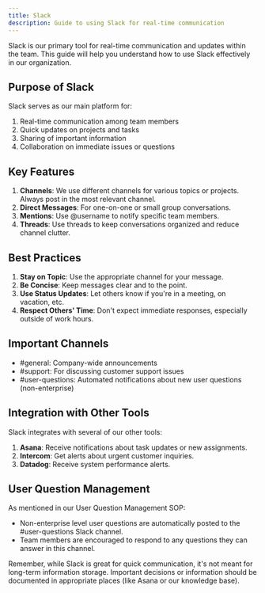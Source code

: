 ```yaml
---
title: Slack
description: Guide to using Slack for real-time communication
---
```

Slack is our primary tool for real-time communication and updates within the team. This guide will help you understand how to use Slack effectively in our organization.

## Purpose of Slack

Slack serves as our main platform for:

1. Real-time communication among team members
2. Quick updates on projects and tasks
3. Sharing of important information
4. Collaboration on immediate issues or questions

## Key Features

1. **Channels**: We use different channels for various topics or projects. Always post in the most relevant channel.
2. **Direct Messages**: For one-on-one or small group conversations.
3. **Mentions**: Use @username to notify specific team members.
4. **Threads**: Use threads to keep conversations organized and reduce channel clutter.

## Best Practices

1. **Stay on Topic**: Use the appropriate channel for your message.
2. **Be Concise**: Keep messages clear and to the point.
3. **Use Status Updates**: Let others know if you're in a meeting, on vacation, etc.
4. **Respect Others' Time**: Don't expect immediate responses, especially outside of work hours.

## Important Channels

- #general: Company-wide announcements
- #support: For discussing customer support issues
- #user-questions: Automated notifications about new user questions (non-enterprise)

## Integration with Other Tools

Slack integrates with several of our other tools:

1. **Asana**: Receive notifications about task updates or new assignments.
2. **Intercom**: Get alerts about urgent customer inquiries.
3. **Datadog**: Receive system performance alerts.

## User Question Management

As mentioned in our User Question Management SOP:

- Non-enterprise level user questions are automatically posted to the #user-questions Slack channel.
- Team members are encouraged to respond to any questions they can answer in this channel.

Remember, while Slack is great for quick communication, it's not meant for long-term information storage. Important decisions or information should be documented in appropriate places (like Asana or our knowledge base).
